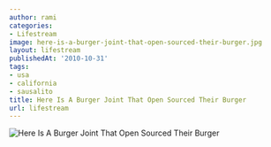 ```yaml
---
author: rami
categories:
- Lifestream
image: here-is-a-burger-joint-that-open-sourced-their-burger.jpg
layout: lifestream
publishedAt: '2010-10-31'
tags:
- usa
- california
- sausalito
title: Here Is A Burger Joint That Open Sourced Their Burger
url: lifestream
---
```


![Here Is A Burger Joint That Open Sourced Their Burger](/assets/images/content/lifestream/here-is-a-burger-joint-that-open-sourced-their-burger.jpg)